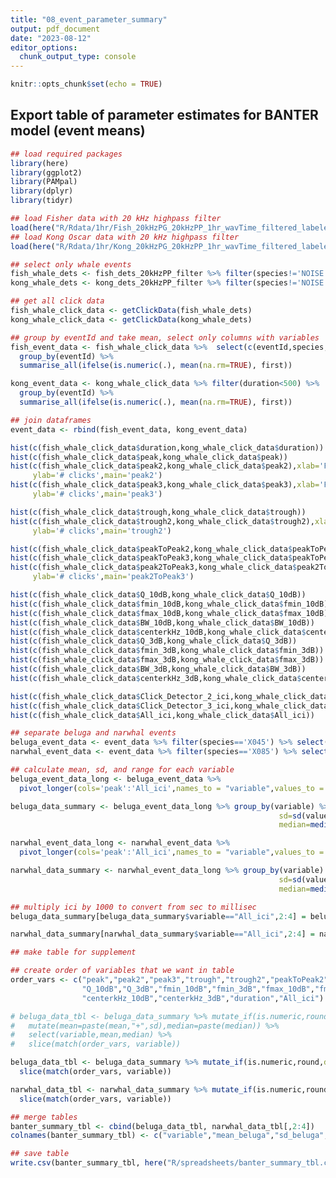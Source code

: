 ```yaml
---
title: "08_event_parameter_summary"
output: pdf_document
date: "2023-08-12"
editor_options: 
  chunk_output_type: console
---
```


```r
knitr::opts_chunk$set(echo = TRUE)
```

## Export table of parameter estimates for BANTER model (event means)

```r
## load required packages
library(here)
library(ggplot2)
library(PAMpal)
library(dplyr)
library(tidyr)

## load Fisher data with 20 kHz highpass filter
load(here("R/Rdata/1hr/Fish_20kHzPG_20kHzPP_1hr_wavTime_filtered_labeled.rdata"))
## load Kong Oscar data with 20 kHz highpass filter
load(here("R/Rdata/1hr/Kong_20kHzPG_20kHzPP_1hr_wavTime_filtered_labeled.rdata"))

```

```r
## select only whale events
fish_whale_dets <- fish_dets_20kHzPP_filter %>% filter(species!='NOISE')
kong_whale_dets <- kong_dets_20kHzPP_filter %>% filter(species!='NOISE')

## get all click data
fish_whale_click_data <- getClickData(fish_whale_dets)
kong_whale_click_data <- getClickData(kong_whale_dets)

## group by eventId and take mean, select only columns with variables
fish_event_data <- fish_whale_click_data %>%  select(c(eventId,species,peak,peak2,peak3,trough,trough2,peakToPeak2,peakToPeak3,peak2ToPeak3,fmin_10dB,fmax_10dB,fmin_3dB,fmax_3dB,BW_10dB,BW_3dB,Q_10dB,Q_3dB,centerkHz_10dB,centerkHz_3dB,duration,All_ici)) %>% 
  group_by(eventId) %>% 
  summarise_all(ifelse(is.numeric(.), mean(na.rm=TRUE), first))

kong_event_data <- kong_whale_click_data %>% filter(duration<500) %>%  select(c(eventId,species,peak,peak2,peak3,trough,trough2,peakToPeak2,peakToPeak3,peak2ToPeak3,fmin_10dB,fmax_10dB,fmin_3dB,fmax_3dB,BW_10dB,BW_3dB,Q_10dB,Q_3dB,centerkHz_10dB,centerkHz_3dB,duration,All_ici)) %>% 
  group_by(eventId) %>% 
  summarise_all(ifelse(is.numeric(.), mean(na.rm=TRUE), first))

## join dataframes
event_data <- rbind(fish_event_data, kong_event_data)

```

```r
hist(c(fish_whale_click_data$duration,kong_whale_click_data$duration))
hist(c(fish_whale_click_data$peak,kong_whale_click_data$peak))
hist(c(fish_whale_click_data$peak2,kong_whale_click_data$peak2),xlab='Frequency (khz)',
     ylab='# clicks',main='peak2')
hist(c(fish_whale_click_data$peak3,kong_whale_click_data$peak3),xlab='Frequency (khz)',
     ylab='# clicks',main='peak3')

hist(c(fish_whale_click_data$trough,kong_whale_click_data$trough))
hist(c(fish_whale_click_data$trough2,kong_whale_click_data$trough2),xlab='Frequency (khz)',
     ylab='# clicks',main='trough2')

hist(c(fish_whale_click_data$peakToPeak2,kong_whale_click_data$peakToPeak2))
hist(c(fish_whale_click_data$peakToPeak3,kong_whale_click_data$peakToPeak3))
hist(c(fish_whale_click_data$peak2ToPeak3,kong_whale_click_data$peak2ToPeak3),xlab='Frequency (khz)',
     ylab='# clicks',main='peak2ToPeak3')

hist(c(fish_whale_click_data$Q_10dB,kong_whale_click_data$Q_10dB))
hist(c(fish_whale_click_data$fmin_10dB,kong_whale_click_data$fmin_10dB))
hist(c(fish_whale_click_data$fmax_10dB,kong_whale_click_data$fmax_10dB))
hist(c(fish_whale_click_data$BW_10dB,kong_whale_click_data$BW_10dB))
hist(c(fish_whale_click_data$centerkHz_10dB,kong_whale_click_data$centerkHz_10dB))
hist(c(fish_whale_click_data$Q_3dB,kong_whale_click_data$Q_3dB))
hist(c(fish_whale_click_data$fmin_3dB,kong_whale_click_data$fmin_3dB))
hist(c(fish_whale_click_data$fmax_3dB,kong_whale_click_data$fmax_3dB))
hist(c(fish_whale_click_data$BW_3dB,kong_whale_click_data$BW_3dB))
hist(c(fish_whale_click_data$centerkHz_3dB,kong_whale_click_data$centerkHz_3dB))

hist(c(fish_whale_click_data$Click_Detector_2_ici,kong_whale_click_data$Click_Detector_2_ici))
hist(c(fish_whale_click_data$Click_Detector_3_ici,kong_whale_click_data$Click_Detector_3_ici))
hist(c(fish_whale_click_data$All_ici,kong_whale_click_data$All_ici))

```


```r
## separate beluga and narwhal events
beluga_event_data <- event_data %>% filter(species=='X045') %>% select(-c(species,eventId))
narwhal_event_data <- event_data %>% filter(species=='X085') %>% select(-c(species,eventId))

## calculate mean, sd, and range for each variable
beluga_event_data_long <- beluga_event_data %>% 
  pivot_longer(cols='peak':'All_ici',names_to = "variable",values_to = "value")

beluga_data_summary <- beluga_event_data_long %>% group_by(variable) %>% summarise(mean=mean(value),
                                                            sd=sd(value),
                                                            median=median(value))

narwhal_event_data_long <- narwhal_event_data %>% 
  pivot_longer(cols='peak':'All_ici',names_to = "variable",values_to = "value")

narwhal_data_summary <- narwhal_event_data_long %>% group_by(variable) %>% summarise(mean=mean(value),
                                                            sd=sd(value),
                                                            median=median(value))

## multiply ici by 1000 to convert from sec to millisec
beluga_data_summary[beluga_data_summary$variable=="All_ici",2:4] = beluga_data_summary[beluga_data_summary$variable=="All_ici",2:4]*1000

narwhal_data_summary[narwhal_data_summary$variable=="All_ici",2:4] = narwhal_data_summary[narwhal_data_summary$variable=="All_ici",2:4]*1000


```

```r
## make table for supplement

## create order of variables that we want in table
order_vars <- c("peak","peak2","peak3","trough","trough2","peakToPeak2","peakToPeak3","peak2ToPeak3",
                "Q_10dB","Q_3dB","fmin_10dB","fmin_3dB","fmax_10dB","fmax_3dB","BW_10dB","BW_3dB",
                "centerkHz_10dB","centerkHz_3dB","duration","All_ici")

# beluga_data_tbl <- beluga_data_summary %>% mutate_if(is.numeric,round,digits = 1) %>% 
#   mutate(mean=paste(mean,"+",sd),median=paste(median)) %>% 
#   select(variable,mean,median) %>% 
#   slice(match(order_vars, variable))

beluga_data_tbl <- beluga_data_summary %>% mutate_if(is.numeric,round,digits = 1) %>% 
  slice(match(order_vars, variable))

narwhal_data_tbl <- narwhal_data_summary %>% mutate_if(is.numeric,round,digits = 1) %>% 
  slice(match(order_vars, variable))

## merge tables
banter_summary_tbl <- cbind(beluga_data_tbl, narwhal_data_tbl[,2:4])
colnames(banter_summary_tbl) <- c("variable","mean_beluga","sd_beluga","median_beluga","mean_narwhal","sd_narwhal","median_narwhal")

## save table
write.csv(banter_summary_tbl, here("R/spreadsheets/banter_summary_tbl.csv"))
```

